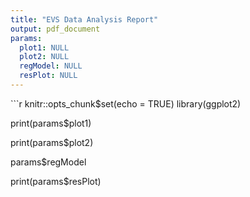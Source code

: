 ```yaml
---
title: "EVS Data Analysis Report"
output: pdf_document
params:
  plot1: NULL
  plot2: NULL
  regModel: NULL
  resPlot: NULL
---
```


```r
knitr::opts_chunk$set(echo = TRUE)
library(ggplot2)

print(params$plot1)

print(params$plot2)


params$regModel

print(params$resPlot)
